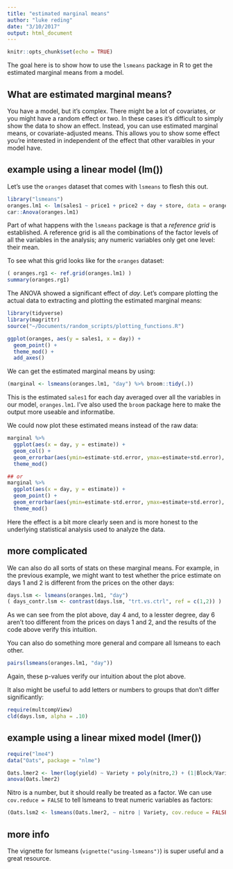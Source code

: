 ```yaml
---
title: "estimated marginal means"
author: "luke reding"
date: "3/10/2017"
output: html_document
---
```


```r
knitr::opts_chunk$set(echo = TRUE)
```

The goal here is to show how to use the `lsmeans` package in R to get the estimated marginal means from a model.

## What are estimated marginal means?

You have a model, but it's complex. There might be a lot of covariates, or you might have a random effect or two. In these cases it's difficult to simply show the data to show an effect. Instead, you can use estimated marginal means, or covariate-adjusted means. This allows you to show some effect you're interested in independent of the effect that other varaibles in your model have.

## example using a linear model (lm())

Let's use the `oranges` dataset that comes with `lsmeans` to flesh this out.

```r
library("lsmeans")
oranges.lm1 <- lm(sales1 ~ price1 + price2 + day + store, data = oranges)
car::Anova(oranges.lm1)

```

Part of what happens with the `lsmeans` package is that a _reference grid_ is established. A reference grid is all the combinations of the factor levels of all the variables in the analysis; any numeric variables only get one level: their mean.

To see what this grid looks like for the `oranges` dataset:


```r

( oranges.rg1 <- ref.grid(oranges.lm1) )
summary(oranges.rg1)


```


The ANOVA showed a significant effect of _day_. Let's compare plotting the actual data to extracting and plotting the estimated marginal means:

```r

library(tidyverse)
library(magrittr)
source("~/Documents/random_scripts/plotting_functions.R")

ggplot(oranges, aes(y = sales1, x = day)) + 
  geom_point() + 
  theme_mod() +
  add_axes()

```

We can get the estimated marginal means by using:


```r

(marginal <- lsmeans(oranges.lm1, "day") %>% broom::tidy(.))


```

This is the estimated `sales1` for each day averaged over all the variables in our model, `oranges.lm1`. I've also used the `broom` package here to make the output more useable and informatibe.


We could now plot these estimated means instead of the raw data:


```r
marginal %>%
  ggplot(aes(x = day, y = estimate)) +
  geom_col() +
  geom_errorbar(aes(ymin=estimate-std.error, ymax=estimate+std.error), width = 0) +
  theme_mod()

## or
marginal %>%
  ggplot(aes(x = day, y = estimate)) +
  geom_point() +
  geom_errorbar(aes(ymin=estimate-std.error, ymax=estimate+std.error), width = 0) +
  theme_mod()

```

Here the effect is a bit more clearly seen and is more honest to the underlying statistical analysis used to analyze the data.

## more complicated

We can also do all sorts of stats on these marginal means. For example, in the previous example, we might want to test whether the price estimate on days 1 and 2 is different from the prices on the other days:


```r

days.lsm <- lsmeans(oranges.lm1, "day")
( days_contr.lsm <- contrast(days.lsm, "trt.vs.ctrl", ref = c(1,2)) )

```
As we can see from the plot above, day 4 and, to a lesster degree, day 6 aren't too different from the prices on days 1 and 2, and the results of the code above verify this intuition. 

You can also do something more general and compare all lsmeans to each other.

```r

pairs(lsmeans(oranges.lm1, "day"))

```

Again, these p-values verify our intuition about the plot above.

It also might be useful to add letters or numbers to groups that don't differ significantly:


```r

require(multcompView)
cld(days.lsm, alpha = .10)

```

## example using a linear mixed model (lmer())


```r

require("lme4")
data("Oats", package = "nlme")

Oats.lmer2 <- lmer(log(yield) ~ Variety + poly(nitro,2) + (1|Block/Variety),  data = Oats)
anova(Oats.lmer2)
```

Nitro is a number, but it should really be treated as a factor. We can use `cov.reduce = FALSE` to tell lsmeans to treat numeric variables as factors:


```r

(Oats.lsm2 <- lsmeans(Oats.lmer2, ~ nitro | Variety, cov.reduce = FALSE))

```



## more info

The vignette for lsmeans (`vignette("using-lsmeans")`) is super useful and a great resource.
 






